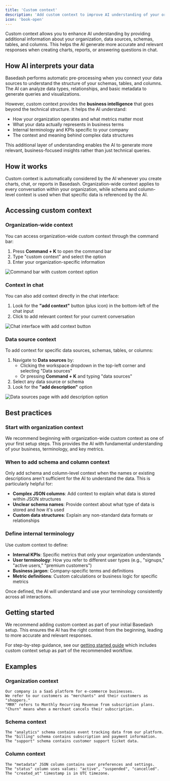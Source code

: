 ```yaml
---
title: 'Custom context'
description: 'Add custom context to improve AI understanding of your organization and data'
icon: 'book-open'
---
```


Custom context allows you to enhance AI understanding by providing additional information about your organization, data sources, schemas, tables, and columns. This helps the AI generate more accurate and relevant responses when creating charts, reports, or answering questions in chat.

## How AI interprets your data

Basedash performs automatic pre-processing when you connect your data sources to understand the structure of your schemas, tables, and columns. The AI can analyze data types, relationships, and basic metadata to generate queries and visualizations.

However, custom context provides the **business intelligence** that goes beyond the technical structure. It helps the AI understand:

- How your organization operates and what metrics matter most
- What your data actually represents in business terms
- Internal terminology and KPIs specific to your company
- The context and meaning behind complex data structures

This additional layer of understanding enables the AI to generate more relevant, business-focused insights rather than just technical queries.

## How it works

Custom context is automatically considered by the AI whenever you create charts, chat, or reports in Basedash. Organization-wide context applies to every conversation within your organization, while schema and column-level context is used when that specific data is referenced by the AI.

## Accessing custom context

### Organization-wide context

You can access organization-wide custom context through the command bar:

1. Press **Command + K** to open the command bar
2. Type "custom context" and select the option
3. Enter your organization-specific information

![Command bar with custom context option](/images/commandbar-context.png)

### Context in chat

You can also add context directly in the chat interface:

1. Look for the **"add context"** button (plus icon) in the bottom-left of the chat input
2. Click to add relevant context for your current conversation

![Chat interface with add context button](/images/context-inchat.png)

### Data source context

To add context for specific data sources, schemas, tables, or columns:

1. Navigate to **Data sources** by:
   - Clicking the workspace dropdown in the top-left corner and selecting "Data sources"
   - Or pressing **Command + K** and typing "data sources"
2. Select any data source or schema
3. Look for the **"add description"** option

![Data sources page with add description option](/images/context-datasource.png)

## Best practices

### Start with organization context

We recommend beginning with organization-wide custom context as one of your first setup steps. This provides the AI with fundamental understanding of your business, terminology, and key metrics.

### When to add schema and column context

Only add schema and column-level context when the names or existing descriptions aren't sufficient for the AI to understand the data. This is particularly helpful for:

- **Complex JSON columns**: Add context to explain what data is stored within JSON structures
- **Unclear schema names**: Provide context about what type of data is stored and how it's used
- **Custom data structures**: Explain any non-standard data formats or relationships

### Define internal terminology

Use custom context to define:

- **Internal KPIs**: Specific metrics that only your organization understands
- **User terminology**: How you refer to different user types (e.g., "signups," "active users," "premium customers")
- **Business jargon**: Company-specific terms and definitions
- **Metric definitions**: Custom calculations or business logic for specific metrics

Once defined, the AI will understand and use your terminology consistently across all interactions.

## Getting started

We recommend adding custom context as part of your initial Basedash setup. This ensures the AI has the right context from the beginning, leading to more accurate and relevant responses.

For step-by-step guidance, see our [getting started guide](/getting-started/connect-data) which includes custom context setup as part of the recommended workflow.

## Examples

### Organization context
```
Our company is a SaaS platform for e-commerce businesses. 
We refer to our customers as "merchants" and their customers as "shoppers."
"MRR" refers to Monthly Recurring Revenue from subscription plans.
"Churn" means when a merchant cancels their subscription.
```

### Schema context
```
The "analytics" schema contains event tracking data from our platform.
The "billing" schema contains subscription and payment information.
The "support" schema contains customer support ticket data.
```

### Column context
```
The "metadata" JSON column contains user preferences and settings.
The "status" column uses values: "active", "suspended", "cancelled".
The "created_at" timestamp is in UTC timezone.
```
